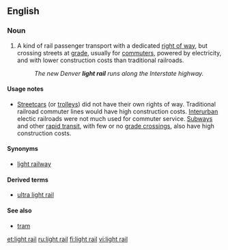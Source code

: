 {{wikipedia|Light rail}}
==English==

===Noun===
{{en-noun|head=[[light]] [[rail]]}}

# {{context|US|transport|lang=en}} A kind of rail passenger transport with a dedicated [[right of way]], but crossing streets at [[grade]], usually for [[commuters]], powered by electricity, and with lower construction costs than traditional railroads.
#: ''The new Denver '''light rail''' runs along the Interstate highway.''

====Usage notes====
* [[streetcars|Streetcars]] (or [[trolleys]]) did not have their own rights of way. Traditional railroad commuter lines would have high construction costs. [[interurban|Interurban]] electic railroads were not much used for commuter service. [[subway|Subways]] and other [[rapid transit]], with few or no [[grade crossings]], also have high construction costs.

====Synonyms====
* [[light railway]] {{context|British|lang=en}}

====Derived terms====
* [[ultra light rail]]

====See also====
* [[tram]]

[[et:light rail]]
[[ru:light rail]]
[[fi:light rail]]
[[vi:light rail]]